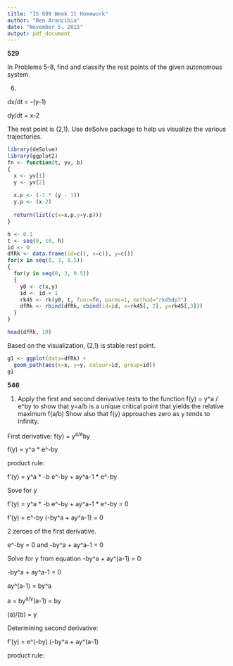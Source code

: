 ```yaml
---
title: "IS 609 Week 11 Homework"
author: "Ben Arancibia"
date: "November 5, 2015"
output: pdf_document
---
```


__529__

In Problems 5-8, find and classify the rest points of the given autonomous system.

6)

dx/dt = -(y-1)

dy/dt = x-2

The rest point is (2,1). Use deSolve package to help us visualize the various trajectories.

```r
library(deSolve)
library(ggplot2)
fn <- function(t, yv, b) 
{
  x <- yv[1]
  y <- yv[2]
  
  x.p <- (-1 * (y - 1))
  y.p <- (x-2)
  
  return(list(c(x=x.p,y=y.p)))
}

h <- 0.1
t <- seq(0, 10, h)
id <- 0
dfRk <- data.frame(id=c(), x=c(), y=c())
for(x in seq(0, 3, 0.5))
{
  for(y in seq(0, 3, 0.5))
  {
    y0 <- c(x,y)
    id <- id + 1
    rk45 <- rk(y0, t, func=fn, parms=1, method="rk45dp7")
    dfRk <- rbind(dfRk, cbind(id=id, x=rk45[, 2], y=rk45[,3]))
  }
}

head(dfRk, 10)
```

Based on the visualization, (2,1) is stable rest point.

```r
g1 <- ggplot(data=dfRk) +
  geom_path(aes(x=x, y=y, colour=id, group=id)) 
g1

```


__546__

1) Apply the first and second derivative tests to the function f(y) = y^a / e^by to show that y=a/b is a unique critical point that yields the relative maximum f(a/b) Show also that f(y) approaches zero as y tends to infinity.


First derivative:
f(y) = y^a/e^by 

f(y) = y^a * e^-by

product rule:

f'(y) = y^a * -b e^-by + ay^a-1 * e^-by

Sove for y

f'(y) = y^a * -b e^-by + ay^a-1 * e^-by = 0

f'(y) = e^-by (-by^a + ay^a-1) = 0

2 zeroes of the first derivative. 

e^-by = 0  and  -by^a + ay^a-1 = 0

Solve for y from equation -by^a + ay^(a-1) = 0:

-by^a + ay^a-1 = 0

ay^(a-1) = by^a

a = by^a/y^(a-1) = by

(a)/(b) = y

Determining second derivative:

f'(y) = e^(-by) (-by^a + ay^(a-1)

product rule:



